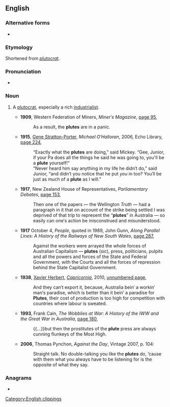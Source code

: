 ==English==

===Alternative forms===
* {{l|en|ploot}}

===Etymology===
Shortened from ''[[plutocrat]]''.

===Pronunciation===
* {{IPA|/pluːt/|lang=en}}

===Noun===
{{en-noun}}

# {{lb|en|colloquial|Australia|US}} A [[plutocrat]], especially a rich [[industrialist]].
#* '''1909''', Western Federation of Miners, ''Miner′s Magazine'', [http://books.google.com.au/books?id=hT8tAQAAMAAJ&q=%22plute%22|%22plutes%22+-intitle:%22%22+-inauthor:%22plute%22&dq=%22plute%22|%22plutes%22+-intitle:%22%22+-inauthor:%22plute%22&hl=en&sa=X&ei=iX7dT_X1MOuXiQeq5ciZCg&redir_esc=y page 95],
#*: As a result, the '''plutes''' are in a panic.
#* '''1915''', [[w:Gene Stratton-Porter|Gene Stratton-Porter]], ''Michael O′Halloran'', 2006, Echo Library, [http://books.google.com.au/books?id=oDQ2eAR-TSAC&pg=PA224&dq=%22plute%22|%22plutes%22+-intitle:%22%22+-inauthor:%22plute%22&hl=en&sa=X&ei=iX7dT_X1MOuXiQeq5ciZCg&redir_esc=y#v=onepage&q=%22plute%22|%22plutes%22%20-intitle%3A%22%22%20-inauthor%3A%22plute%22&f=false page 224],
#*: “Exactly what the '''plutes''' are doing,” said Mickey. “Gee, Junior, if your Pa does all the things he said he was going to, you'll be a '''plute''' yourself!”
#*: “Never heard him say anything in my life he didn′t do,” said Junior, “and didn′t you notice that he put ''you'' in too? You′ll be just as much of a '''plute''' as I will.”
#* '''1917''', New Zealand House of Representatives, ''Parliamentary Debates'', [http://books.google.com.au/books?id=xuokAQAAIAAJ&q=%22plute%22|%22plutes%22+australia+-intitle:%22%22+-inauthor:%22plute%22&dq=%22plute%22|%22plutes%22+australia+-intitle:%22%22+-inauthor:%22plute%22&hl=en&sa=X&ei=IYPdT4WzEqe6iQfy0IidCg&redir_esc=y page 153],
#*: Then one of the papers — the Wellington ''Truth'' — had a paragraph in it that on account of the strike being settled I was deprived of that trip to represent the “'''plutes'''” in Australia — so easily can one′s action be misconstrued and misunderstood.
#* '''1917''' October 4, ''People'', quoted in 1989, John Gunn, ''Along Parallel Lines: A History of the Railways of New South Wales'', [http://books.google.com.au/books?id=gEXRJBBpB2MC&pg=PA287&dq=%22plute%22|%22plutes%22+australia+-intitle:%22%22+-inauthor:%22plute%22&hl=en&sa=X&ei=IYPdT4WzEqe6iQfy0IidCg&redir_esc=y#v=onepage&q=%22plute%22|%22plutes%22%20australia%20-intitle%3A%22%22%20-inauthor%3A%22plute%22&f=false page 287],
#*: Against the workers were arrayed the whole forces of Australian Capitalism — '''plutes''' (''sic''), press, politicians, pulpits and all the powers and forces of the State and Federal Government, with the Courts and all the forces of repression behind the State Capitalist Government.
#* '''1938''', [[w:Xavier Herbert|Xavier Herbert]], ''[[w:Capricornia (novel)|Capricornia]]'', 2010, [http://books.google.com.au/books?id=2tqkVza3Lm4C&pg=PT462&dq=%22plute%22|%22plutes%22+australia+-intitle:%22%22+-inauthor:%22plute%22&hl=en&sa=X&ei=IYPdT4WzEqe6iQfy0IidCg&redir_esc=y#v=onepage&q=%22plute%22|%22plutes%22%20australia%20-intitle%3A%22%22%20-inauthor%3A%22plute%22&f=false unnumbered page],
#*: And they can′t export it, because, Australia bein′ a workin′ man′s paradise, which is better than it bein′ a paradise for '''Plutes''', their cost of production is too high for competition with countries where labour is sweated.
#* '''1993''', Frank Cain, ''The Wobblies at War: A History of the IWW and the Great War in Australia'', [http://books.google.com.au/books?id=bVoUAQAAIAAJ&q=%22plute%22|%22plutes%22+australia+-intitle:%22%22+-inauthor:%22plute%22&dq=%22plute%22|%22plutes%22+australia+-intitle:%22%22+-inauthor:%22plute%22&hl=en&sa=X&ei=IYPdT4WzEqe6iQfy0IidCg&redir_esc=y page 180],
#*: {{...}}but then the prostitutes of the '''plute''' press are always cunning flunkeys of the Most High.
#* '''2006''', Thomas Pynchon, ''Against the Day'', Vintage 2007, p. 104:
#*: Straight talk. No double-talking you like the '''plutes''' do, ’cause with them what you always have to be listening for is the opposite of what they say.

===Anagrams===
* {{anagrams|en|-tuple|let-up|letup|tuple}}

[[Category:English clippings]]